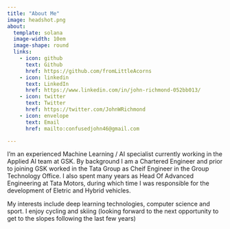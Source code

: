 ```yaml
---
title: "About Me"
image: headshot.png
about:
  template: solana
  image-width: 10em
  image-shape: round
  links:
    - icon: github
      text: Github
      href: https://github.com/fromLittleAcorns
    - icon: linkedin
      text: LinkedIn
      href: https://www.linkedin.com/in/john-richmond-052bb013/
    - icon: twitter
      text: Twitter
      href: https://twitter.com/JohnWRichmond
    - icon: envelope
      text: Email
      href: mailto:confusedjohn46@gmail.com

---
```


I'm an experienced Machine Learning / AI specialist currently working in the Applied AI team at GSK.  By background I am a Chartered Engineer and prior to joining GSK worked in the Tata Group as Cheif Engineer in the Group Technology Office.  I also spent many years as Head Of Advanced Engineering at Tata Motors, during which time I was responsible for the development of Eletric and Hybrid vehicles.

My interests include deep learning technologies, computer science and sport.  I enjoy cycling and skiing (looking forward to the next opportunity to get to the slopes following the last few years)


